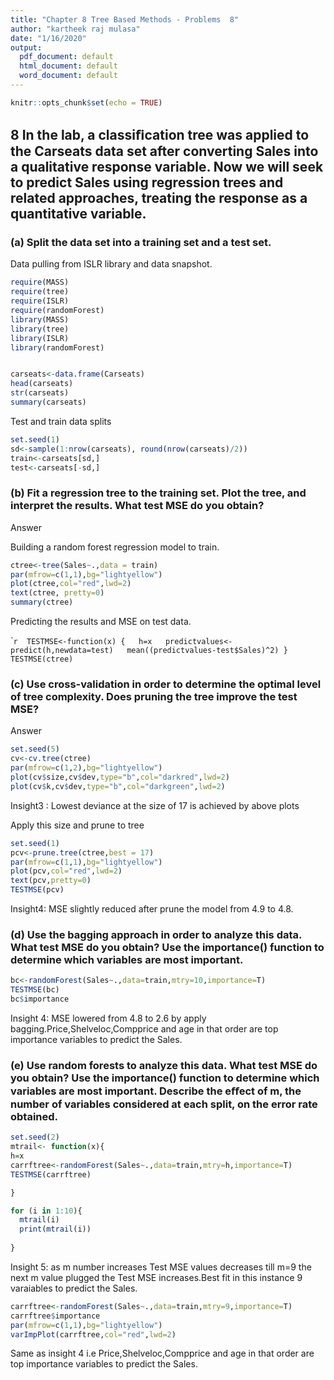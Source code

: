 ```yaml
---
title: "Chapter 8 Tree Based Methods - Problems  8"
author: "kartheek raj mulasa"
date: "1/16/2020"
output:
  pdf_document: default
  html_document: default
  word_document: default
---
```


```r
knitr::opts_chunk$set(echo = TRUE)
```


## 8 In the lab, a classiﬁcation tree was applied to the Carseats data set after converting Sales into a qualitative response variable. Now we will seek to predict Sales using regression trees and related approaches, treating the response as a quantitative variable.

### (a) Split the data set into a training set and a test set.

Data pulling from ISLR library and data snapshot.
```r

require(MASS)
require(tree)
require(ISLR)
require(randomForest)
library(MASS)
library(tree)
library(ISLR)
library(randomForest)


carseats<-data.frame(Carseats)
head(carseats)
str(carseats)
summary(carseats)
```

Test and train data splits 

```r
set.seed(1)
sd<-sample(1:nrow(carseats), round(nrow(carseats)/2))
train<-carseats[sd,]
test<-carseats[-sd,]


```


### (b) Fit a regression tree to the training set. Plot the tree, and interpret the results. What test MSE do you obtain?

Answer

Building a random forest regression model to train.

```r


ctree<-tree(Sales~.,data = train)
par(mfrow=c(1,1),bg="lightyellow")
plot(ctree,col="red",lwd=2)
text(ctree, pretty=0)
summary(ctree)


```

Predicting the results and MSE on test data.

````r

 TESTMSE<-function(x) {
  h=x
  predictvalues<-predict(h,newdata=test)
  mean((predictvalues-test$Sales)^2)
}
TESTMSE(ctree)
```

### (c) Use cross-validation in order to determine the optimal level of tree complexity. Does pruning the tree improve the test MSE?

Answer 

```r
set.seed(5)
cv<-cv.tree(ctree)
par(mfrow=c(1,2),bg="lightyellow")
plot(cv$size,cv$dev,type="b",col="darkred",lwd=2)
plot(cv$k,cv$dev,type="b",col="darkgreen",lwd=2)

```

Insight3 : Lowest deviance at the size of 17 is achieved by above plots 

Apply this size and prune to tree 

```r
set.seed(1)
pcv<-prune.tree(ctree,best = 17)
par(mfrow=c(1,1),bg="lightyellow")
plot(pcv,col="red",lwd=2)
text(pcv,pretty=0)
TESTMSE(pcv)
```

Insight4: MSE slightly reduced after prune the model  from 4.9 to 4.8.

###  (d)  Use the bagging approach in order to analyze this data. What test MSE do you obtain? Use the importance() function to determine which variables are most important.

```r
bc<-randomForest(Sales~.,data=train,mtry=10,importance=T)
TESTMSE(bc)
bc$importance

```
Insight 4: MSE lowered from 4.8 to 2.6 by apply bagging.Price,Shelveloc,Compprice and age in that order are top importance variables to predict the Sales.


### (e) Use random forests to analyze this data. What test MSE do you obtain? Use the importance() function to determine which variables are most important. Describe the eﬀect of m, the number of variables considered at each split, on the error rate obtained.


```r
set.seed(2)
mtrail<- function(x){
h=x
carrftree<-randomForest(Sales~.,data=train,mtry=h,importance=T)
TESTMSE(carrftree)

}

for (i in 1:10){
  mtrail(i)
  print(mtrail(i))
  
}

```

Insight 5: as m number increases Test MSE values decreases till m=9 the next m value plugged the Test MSE increases.Best fit in this instance 9 varaiables to predict the Sales.


```r

carrftree<-randomForest(Sales~.,data=train,mtry=9,importance=T)
carrftree$importance
par(mfrow=c(1,1),bg="lightyellow")
varImpPlot(carrftree,col="red",lwd=2)

```

Same as insight 4 i.e Price,Shelveloc,Compprice and age in that order are top importance variables to predict the Sales.
